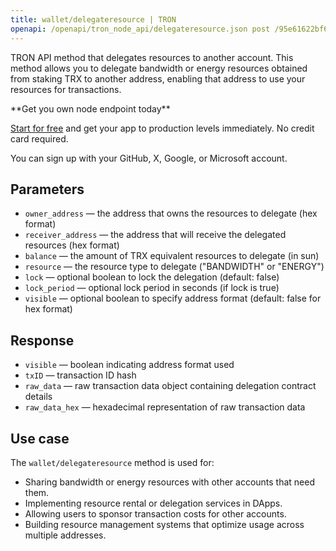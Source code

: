 ---
title: wallet/delegateresource | TRON
openapi: /openapi/tron_node_api/delegateresource.json post /95e61622bf6a8af293978377718e3b77/wallet/delegateresource
---

TRON API method that delegates resources to another account. This method allows you to delegate bandwidth or energy resources obtained from staking TRX to another address, enabling that address to use your resources for transactions.

<Check>
**Get you own node endpoint today**

[Start for free](https://console.chainstack.com/) and get your app to production levels immediately. No credit card required.

You can sign up with your GitHub, X, Google, or Microsoft account.
</Check>


## Parameters

* `owner_address` — the address that owns the resources to delegate (hex format)
* `receiver_address` — the address that will receive the delegated resources (hex format)
* `balance` — the amount of TRX equivalent resources to delegate (in sun)
* `resource` — the resource type to delegate ("BANDWIDTH" or "ENERGY")
* `lock` — optional boolean to lock the delegation (default: false)
* `lock_period` — optional lock period in seconds (if lock is true)
* `visible` — optional boolean to specify address format (default: false for hex format)

## Response

* `visible` — boolean indicating address format used
* `txID` — transaction ID hash
* `raw_data` — raw transaction data object containing delegation contract details
* `raw_data_hex` — hexadecimal representation of raw transaction data

## Use case

The `wallet/delegateresource` method is used for:

* Sharing bandwidth or energy resources with other accounts that need them.
* Implementing resource rental or delegation services in DApps.
* Allowing users to sponsor transaction costs for other accounts.
* Building resource management systems that optimize usage across multiple addresses.